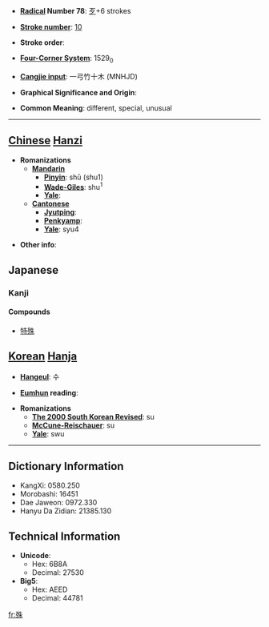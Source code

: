 * '''[[Wiktionary:Chinese radical index| Radical]] Number 78''': [[Wiktionary:Chinese radical index 歹|歹]]+6 strokes

* '''[[Wiktionary:Chinese total strokes index|Stroke number]]''': [[Wiktionary:Chinese total strokes index 10|10]]

* '''Stroke order''': 

* '''[[Wiktionary:Chinese four corner index|Four-Corner System]]''': 1529<sub>0</sub>

* '''[[Wiktionary:Chinese Cangjie index|Cangjie input]]''': 一弓竹十木 (MNHJD)

* '''Graphical Significance and Origin''': 

* '''Common Meaning''': different, special, unusual

----

== [[Chinese]] [[Hanzi]] ==

* '''Romanizations'''
** '''[[Mandarin]]'''
*** '''[[Pinyin]]''': shū (shu1)
*** '''[[Wade-Giles]]''': shu<sup>1</sup>
*** '''[[Yale]]''': 
** '''[[Cantonese]]'''
*** '''[[Jyutping]]''':
*** '''[[Penkyamp]]''': 
*** '''[[Yale]]''': syu4

* '''Other info''': 



== Japanese ==
===Kanji===
{{kanji|[[しゅ]] ([[shu]]), [[じゅ]] ([[ju]])|[[こと]] ([[koto]]), [[ころす]] ([[korosu]]), [[たつ]] ([[tatsu]])}}

====Compounds====
*[[特殊]]

== [[Korean]] [[Hanja]] ==

* '''[[Hangeul]]''': 수

* '''[[Eumhun]] reading''': 

* '''Romanizations'''
** '''[[The 2000 South Korean Revised Romanization|The 2000 South Korean Revised]]''': su
** '''[[McCune-Reischauer]]''': su
** '''[[Yale]]''': swu

----

== Dictionary Information ==

* KangXi: 0580.250
* Morobashi: 16451
* Dae Jaweon: 0972.330
* Hanyu Da Zidian: 21385.130

== Technical Information ==

* '''Unicode''':
** Hex: 6B8A
** Decimal: 27530
* '''Big5''':
** Hex: AEED
** Decimal: 44781

[[fr:殊]]